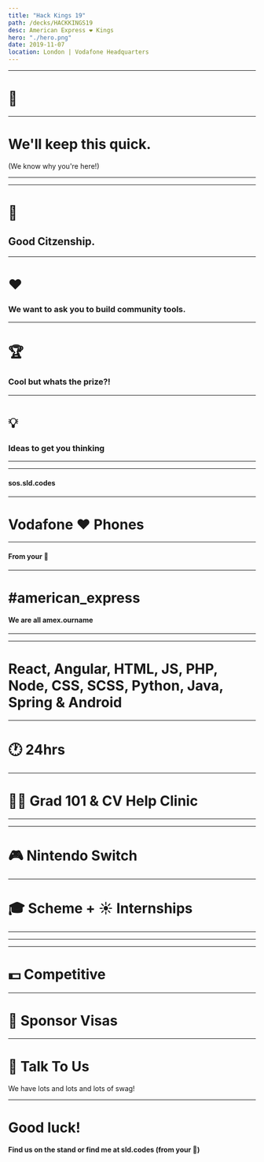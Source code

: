 ```yaml
---
title: "Hack Kings 19"
path: /decks/HACKKINGS19
desc: American Express ❤️ Kings
hero: "./hero.png"
date: 2019-11-07
location: London | Vodafone Headquarters
---
```





<Preload />


<PresImage image={AmericanExpress}/>

---
# 👋

---

# We'll keep this quick.

(We know why you're here!)

---

<PresImage image={Challenge}/>

---

# 💪

## Good Citzenship. 

---

# ❤️

### We want to ask you to build community tools. 

---

# 🏆

### Cool but whats the prize?!

---

# 💡

### Ideas to get you thinking

---

<PresImage image={FirstHack}/>

---

<PresImage image={SOS}/>

<h4 className="is-orange margin-0">sos.sld.codes</h4>

---

# Vodafone ❤️ Phones

---

<PresImage image={VodafoneSucks}/>

<h4 className="is-pink margin-0">From your 📱</h4>

---

<h1 className="is-pink"> #american_express </h1>

<h4> We are all <span className="is-orange">amex.ourname</span> </h4>

---

<PresImage image={Engineers}/>

---

<div class="container">

<h1>React, Angular, HTML, JS, PHP, Node, CSS, SCSS, Python, Java, Spring & Android</h1>

</div>

---

# 🕐 24hrs

---

# 👩‍🎓 Grad 101 & CV Help Clinic 

---

<PresImage image={Esc}/>

---

# 🎮 Nintendo Switch

---

# 🎓 Scheme + ☀️ Internships

---

<PresImage image={Brighton}/>

---

<PresImage image={London}/>

---

# 💵 Competitive

---

# 🛂 Sponsor Visas

---

# 💬 Talk To Us

We have lots and lots and lots of swag!

---

# Good luck!

<h4> Find us on the stand or find me at <span className="is-pink"> sld.codes </span> (from your 📱)</h4>
